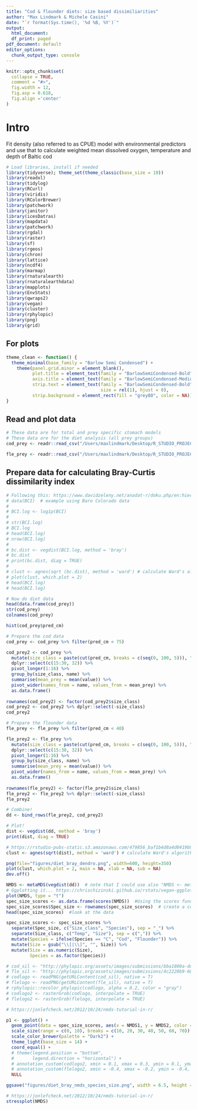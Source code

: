 ```yaml
---
title: "Cod & flounder diets: size based dissimiliarities"
author: "Max Lindmark & Michele Casini"
date: "`r format(Sys.time(), '%d %B, %Y')`"
output:
  html_document:
  df_print: paged
pdf_document: default
editor_options: 
  chunk_output_type: console
---
```

  
```r
knitr::opts_chunk$set(
  collapse = TRUE,
  comment = "#>",
  fig.width = 12,
  fig.asp = 0.618,
  fig.align ='center'
)
```

# Intro
Fit density (also referred to as CPUE) model with environmental predictors and use that to calculate weighted mean dissolved oxygen, temperature and depth of Baltic cod

```r
# Load libraries, install if needed
library(tidyverse); theme_set(theme_classic(base_size = 10))
library(readxl)
library(tidylog)
library(RCurl)
library(viridis)
library(RColorBrewer)
library(patchwork)
library(janitor)
library(icesDatras)
library(mapdata)
library(patchwork)
library(rgdal)
library(raster)
library(sf)
library(rgeos)
library(chron)
library(lattice)
library(ncdf4)
library(marmap)
library(rnaturalearth)
library(rnaturalearthdata)
library(mapplots)
library(EnvStats)
library(qwraps2)
library(vegan)
library(cluster)
library(rphylopic)
library(png)
library(grid)
```

## For plots

```r
theme_clean <- function() {
  theme_minimal(base_family = "Barlow Semi Condensed") +
    theme(panel.grid.minor = element_blank(),
          plot.title = element_text(family = "BarlowSemiCondensed-Bold"),
          axis.title = element_text(family = "BarlowSemiCondensed-Medium"),
          strip.text = element_text(family = "BarlowSemiCondensed-Bold",
                                    size = rel(1), hjust = 0),
          strip.background = element_rect(fill = "grey80", color = NA))
}
```

## Read and plot data

```r
# These data are for total and prey specific stomach models
# These data are for the diet analysis (all prey groups)
cod_prey <- readr::read_csv("/Users/maxlindmark/Desktop/R_STUDIO_PROJECTS/cod_interactions/data/cod_diet_full_analysis.csv") %>% dplyr::select(-X1) %>% mutate(species = "COD") %>% filter(year > 2014) %>% filter(!quarter == 2) %>% droplevels()

fle_prey <- readr::read_csv("/Users/maxlindmark/Desktop/R_STUDIO_PROJECTS/cod_interactions/data/fle_diet_full_analysis.csv") %>% dplyr::select(-X1) %>% mutate(species = "FLE") %>% filter(!quarter == 2) %>% droplevels()
```

## Prepare data for calculating Bray-Curtis dissimilarity index

```r
# Following this: https://www.davidzeleny.net/anadat-r/doku.php/en:hier-agglom_examples
# data(BCI)  # example using Baro Colorado data
# 
# BCI.log <- log1p(BCI) 
# 
# str(BCI.log)
# BCI.log
# head(BCI.log)
# nrow(BCI.log)
# 
# bc.dist <- vegdist(BCI.log, method = 'bray')
# bc.dist
# print(bc.dist, diag = TRUE)
# 
# clust <- agnes(sqrt (bc.dist), method = 'ward') # calculate Ward's algorithm 
# plot(clust, which.plot = 2)
# head(BCI.log)
# head(BCI.log)

# Now do diet data
head(data.frame(cod_prey))
str(cod_prey)
colnames(cod_prey)

hist(cod_prey$pred_cm)

# Prepare the cod data
cod_prey <- cod_prey %>% filter(pred_cm < 75)

cod_prey2 <- cod_prey %>% 
  mutate(size_class = paste(cut(pred_cm, breaks = c(seq(0, 100, 5))), "C", sep = "_")) %>% 
  dplyr::select(c(15:30, 32)) %>% 
  pivot_longer(1:16) %>% 
  group_by(size_class, name) %>% 
  summarise(mean_prey = mean(value)) %>% 
  pivot_wider(names_from = name, values_from = mean_prey) %>% 
  as.data.frame()
  
rownames(cod_prey2) <- factor(cod_prey2$size_class)
cod_prey2 <- cod_prey2 %>% dplyr::select(-size_class)
cod_prey2

# Prepare the flounder data
fle_prey <- fle_prey %>% filter(pred_cm < 40)

fle_prey2 <- fle_prey %>% 
  mutate(size_class = paste(cut(pred_cm, breaks = c(seq(0, 100, 5))), "F", sep = "_")) %>% 
  dplyr::select(c(15:30, 32)) %>% 
  pivot_longer(1:16) %>% 
  group_by(size_class, name) %>% 
  summarise(mean_prey = mean(value)) %>% 
  pivot_wider(names_from = name, values_from = mean_prey) %>% 
  as.data.frame()
  
rownames(fle_prey2) <- factor(fle_prey2$size_class)
fle_prey2 <- fle_prey2 %>% dplyr::select(-size_class)
fle_prey2

# Combine!
dd <- bind_rows(fle_prey2, cod_prey2)

# Plot!
dist <- vegdist(dd, method = 'bray')
print(dist, diag = TRUE)

# https://rstudio-pubs-static.s3.amazonaws.com/479856_baf1b4d8a4d0419b967f02020f9637d5.html
clust <- agnes(sqrt(dist), method = 'ward') # calculate Ward's algorithm 

png(file="figures/diet_bray_dendro.png", width=600, height=350)
plot(clust, which.plot = 2, main = NA, xlab = NA, sub = NA)
dev.off()

NMDS <- metaMDS(vegdist(dd))  # note that I could use also "NMDS <- metaMDS (bc.dist)" here
# Ggplotting it... https://chrischizinski.github.io/rstats/vegan-ggplot2/
plot(NMDS, type = "t")
spec_size_scores <- as.data.frame(scores(NMDS))  #Using the scores function from vegan to extract the species scores and convert to a data.frame
spec_size_scores$Spec_size <- rownames(spec_size_scores)  # create a column of species, from the rownames of species.scores
head(spec_size_scores)  #look at the data

spec_size_scores <- spec_size_scores %>% 
  separate(Spec_size, c("Size_class", "Species"), sep = "_") %>% 
  separate(Size_class, c("Temp", "Size"), sep = c(",")) %>% 
  mutate(Species = ifelse(Species == "C", "Cod", "Flounder")) %>% 
  mutate(Size = gsub("\\[|\\]", "", Size)) %>% 
  mutate(Size = as.numeric(Size),
         Species = as.factor(Species))

# cod_sil <- "http://phylopic.org/assets/images/submissions/bba1800a-dd86-451d-a79b-c5944cfe5231.512.png"
# fle_sil <- "http://phylopic.org/assets/images/submissions/4c2220b9-68a8-4594-8dd8-229643e11c84.512.png"
# codlogo <- readPNG(getURLContent(cod_sil), native = T)
# flelogo <- readPNG(getURLContent(fle_sil), native = T)
# rphylopic::recolor_phylopic(codlogo, alpha = 0.2, color = "gray")
# codlogo2 <- rasterGrob(codlogo, interpolate = TRUE)
# flelogo2 <- rasterGrob(flelogo, interpolate = TRUE)

# https://jonlefcheck.net/2012/10/24/nmds-tutorial-in-r/

p1 <- ggplot() + 
  geom_point(data = spec_size_scores, aes(x = NMDS1, y = NMDS2, color = Species, size = Size), alpha = 0.5) +  # add the species labels
  scale_size(range = c(0, 10), breaks = c(10, 20, 30, 40, 50, 60, 70)) +
  scale_color_brewer(palette = "Dark2") + 
  theme_light(base_size = 14) +
  coord_equal() +
  # theme(legend.position = "bottom",
  #       legend.direction = "horizontal") +
  # annotation_custom(codlogo2, xmin = 0.1, xmax = 0.3, ymin = 0.1, ymax = 0.3) +
  # annotation_custom(flelogo2, xmin = -0.4, xmax = -0.2, ymin = -0.4, ymax = -0.2) +
  NULL

ggsave("figures/diet_bray_nmds_species_size.png", width = 6.5, height = 6.5, dpi = 600)

# https://jonlefcheck.net/2012/10/24/nmds-tutorial-in-r/
stressplot(NMDS)
```


